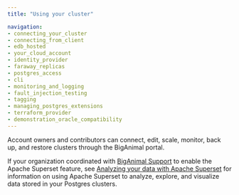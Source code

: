 ```yaml
---
title: "Using your cluster"

navigation: 
- connecting_your_cluster
- connecting_from_client
- edb_hosted
- your_cloud_account
- identity_provider
- faraway_replicas
- postgres_access
- cli
- monitoring_and_logging
- fault_injection_testing
- tagging
- managing_postgres_extensions
- terraform_provider
- demonstration_oracle_compatibility
---
```


Account owners and contributors can connect, edit, scale, monitor, back up, and restore clusters through the BigAnimal portal.

If your organization coordinated with [BigAnimal Support](../overview/support) to enable the Apache Superset feature, see [Analyzing your data with Apache Superset](06_analyze_with_superset) for information on using Apache Superset to analyze, explore, and visualize data stored in your Postgres clusters.
